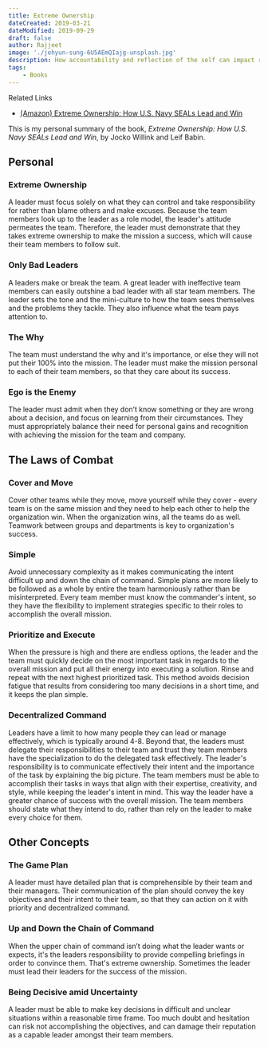 ```yaml
---
title: Extreme Ownership 
dateCreated: 2019-03-21
dateModified: 2019-09-29
draft: false
author: Rajjeet
image: './jehyun-sung-6U5AEmQIajg-unsplash.jpg'
description: How accountability and reflection of the self can impact results  
tags: 
    - Books
---
```


<div class="ui icon info message">
    <i class="linkify icon"></i>
    <div class="content">
        <div class="header">Related Links</div>
        <ul class="list">
            <li><a target="_blank" href="https://www.amazon.ca/Extreme-Ownership-U-S-Navy-SEALs/dp/1250183863/ref=sr_1_1?hvadid=208417755541&hvdev=c&hvlocphy=9000838&hvnetw=g&hvpos=1t2&hvqmt=b&hvrand=10121588327934293711&hvtargid=kwd-298751115982&keywords=extreme+ownership&qid=1553165843&s=gateway&sr=8-1&tag=googcana-20">(Amazon) Extreme Ownership: How U.S. Navy SEALs Lead and Win</a></li>
        </ul>
    </div>
</div>

This is my personal summary of the book, _Extreme Ownership: How U.S. Navy SEALs Lead and Win_, by Jocko Willink and Leif Babin.

## Personal
### Extreme Ownership
A leader must focus solely on what they can control and take responsibility for rather than blame others and make excuses. Because the team members look up to the leader as a role model, the leader's attitude permeates the team. Therefore, the leader must demonstrate that they takes extreme ownership to make the mission a success, which will cause their team members to follow suit. 

### Only Bad Leaders
A leaders make or break the team. A great leader with ineffective team members can easily outshine a bad leader with all star team members. The leader sets the tone and the mini-culture to how the team sees themselves and the problems they tackle. They also influence what the team pays attention to.

### The Why
The team must understand the why and it's importance, or else they will not put their 100% into the mission. The leader must make the mission personal to each of their team members, so that they care about its success.
 
### Ego is the Enemy
The leader must admit when they don’t know something or they are wrong about a decision, and focus on learning from their circumstances. They must appropriately balance their need for personal gains and recognition with achieving the mission for the team and company.
 
## The Laws of Combat
### Cover and Move
Cover other teams while they move, move yourself while they cover - every team is on the same mission and they need to help each other to help the organization win. When the organization wins, all the teams do as well. Teamwork between groups and departments is key to organization's success.
 
### Simple
Avoid unnecessary complexity as it makes communicating the intent difficult up and down the chain of command. Simple plans are more likely to be followed as a whole by entire the team harmoniously rather than be misinterpreted. Every team member must know the commander's intent, so they have the flexibility to implement strategies specific to their roles to accomplish the overall mission. 

### Prioritize and Execute
When the pressure is high and there are endless options, the leader and the team must quickly decide on the most important task in regards to the overall mission and put all their energy into executing a solution. Rinse and repeat with the next highest prioritized task. This method avoids decision fatigue that results from considering too many decisions in a short time, and it keeps the plan simple.

### Decentralized Command
Leaders have a limit to how many people they can lead or manage effectively, which is typically around 4-8. Beyond that, the leaders must delegate their responsibilities to their team and trust they team members have the specialization to do the delegated task effectively. The leader's responsibility is to communicate effectively their intent and the importance of the task by explaining the big picture. The team members must be able to accomplish their tasks in ways that align with their expertise, creativity, and style, while keeping the leader's intent in mind. This way the leader have a greater chance of success with the overall mission. The team members should state what they intend to do, rather than rely on the leader to make every choice for them. 

## Other Concepts
### The Game Plan
A leader must have detailed plan that is comprehensible by their team and their managers. Their communication of the plan should convey the key objectives and their intent to their team, so that they can action on it with priority and decentralized command. 

### Up and Down the Chain of Command
When the upper chain of command isn’t doing what the leader wants or expects, it's the leaders responsibility to provide compelling briefings in order to convince them. That's extreme ownership. Sometimes the leader must lead their leaders for the success of the mission.
 
### Being Decisive amid Uncertainty
A leader must be able to make key decisions in difficult and unclear situations within a reasonable time frame. Too much doubt and hesitation can risk not accomplishing the objectives, and can damage their reputation as a capable leader amongst their team members. 
